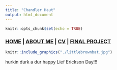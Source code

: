 ```yaml
---
title: "Chandler Haut"
output: html_document
---
```


```r
knitr::opts_chunk$set(echo = TRUE)
```

### [HOME](https://chandlerhaut.github.io/) | [ABOUT ME](https://chandlerhaut.github.io/about_me/) | [CV](https://chandlerhaut.github.io/about_me/CV.pdf) | [FINAL PROJECT](https://chandlerhaut.github.io/about_me/Final_Project/)


```r
knitr::include_graphics("./littlebrownbat.jpg")
```

hurkin durk a dur happy Lief Erickson Day!!!

